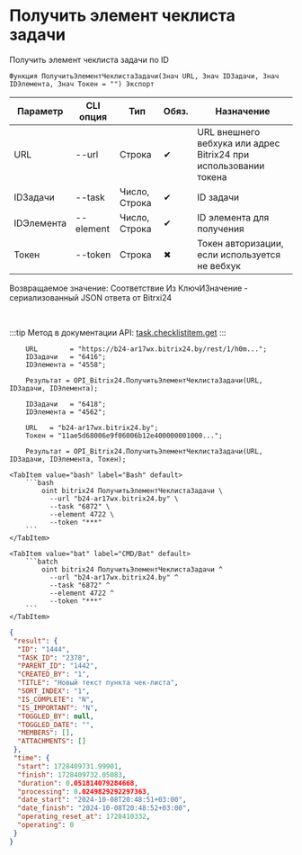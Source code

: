 ﻿---
sidebar_position: 5
description: Получить элемент чеклиста задачи и другие функции для работы с Bitrix24 в Открытом пакете интеграций - бесплатной open-source библиотеке интеграций для 1С:Предприятие 8, OneScript и CLI
keywords: [1C, 1С, 1С:Предприятие, 1С:Предприятие 8.3, API, Интеграция, Сервисы, Обмен, OneScript, CLI, Bitrix24]
---


# Получить элемент чеклиста задачи
 Получить элемент чеклиста задачи по ID



`Функция ПолучитьЭлементЧеклистаЗадачи(Знач URL, Знач IDЗадачи, Знач IDЭлемента, Знач Токен = "") Экспорт`

  | Параметр | CLI опция | Тип | Обяз. | Назначение |
  |-|-|-|-|-|
  | URL | --url | Строка | &#x2714; | URL внешнего вебхука или адрес Bitrix24 при использовании токена |
  | IDЗадачи | --task | Число, Строка | &#x2714; | ID задачи |
  | IDЭлемента | --element | Число, Строка | &#x2714; | ID элемента для получения |
  | Токен | --token | Строка | &#x2716; | Токен авторизации, если используется не вебхук |

  
  Возвращаемое значение:   Соответствие Из КлючИЗначение - сериализованный JSON ответа от Bitrxi24

<br/>

:::tip
Метод в документации API: [task.checklistitem.get](https://dev.1c-bitrix.ru/rest_help/tasks/task/checklistitem/get.php)
:::
<br/>



```bsl title="Пример использования для 1С:Предприятие/OneScript"
    URL        = "https://b24-ar17wx.bitrix24.by/rest/1/h0m...";
    IDЗадачи   = "6416";
    IDЭлемента = "4558";

    Результат = OPI_Bitrix24.ПолучитьЭлементЧеклистаЗадачи(URL, IDЗадачи, IDЭлемента);

    IDЗадачи   = "6418";
    IDЭлемента = "4562";

    URL   = "b24-ar17wx.bitrix24.by";
    Токен = "11ae5d68006e9f06006b12e400000001000...";

    Результат = OPI_Bitrix24.ПолучитьЭлементЧеклистаЗадачи(URL, IDЗадачи, IDЭлемента, Токен);
```
    

 <Tabs>
  
    <TabItem value="bash" label="Bash" default>
        ```bash
            oint bitrix24 ПолучитьЭлементЧеклистаЗадачи \
              --url "b24-ar17wx.bitrix24.by" \
              --task "6872" \
              --element 4722 \
              --token "***"
        ```
    </TabItem>
  
    <TabItem value="bat" label="CMD/Bat" default>
        ```batch
            oint bitrix24 ПолучитьЭлементЧеклистаЗадачи ^
              --url "b24-ar17wx.bitrix24.by" ^
              --task "6872" ^
              --element 4722 ^
              --token "***"
        ```
    </TabItem>
</Tabs>


```json title="Результат"
{
 "result": {
  "ID": "1444",
  "TASK_ID": "2378",
  "PARENT_ID": "1442",
  "CREATED_BY": "1",
  "TITLE": "Новый текст пункта чек-листа",
  "SORT_INDEX": "1",
  "IS_COMPLETE": "N",
  "IS_IMPORTANT": "N",
  "TOGGLED_BY": null,
  "TOGGLED_DATE": "",
  "MEMBERS": [],
  "ATTACHMENTS": []
 },
 "time": {
  "start": 1728409731.99901,
  "finish": 1728409732.05083,
  "duration": 0.051814079284668,
  "processing": 0.0249829292297363,
  "date_start": "2024-10-08T20:48:51+03:00",
  "date_finish": "2024-10-08T20:48:52+03:00",
  "operating_reset_at": 1728410332,
  "operating": 0
 }
}
```
